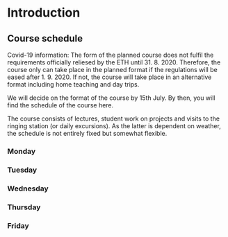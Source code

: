 # Introduction

## Course schedule
Covid-19 information: The form of the planned course does not fulfil the requirements officially reliesed by the ETH until 31. 8. 2020. Therefore, the course only can take place in the planned format if the regulations will be eased after 1. 9. 2020. If not, the course will take place in an alternative format including home teaching and day trips. 

We will decide on the format of the course by 15th July. By then, you will find the schedule of the course here.

The course consists of lectures, student work on projects and visits to the ringing station (or daily excursions). As the latter is dependent on weather, the schedule is not entirely fixed but somewhat flexible. 

### Monday

### Tuesday

### Wednesday

### Thursday

### Friday




